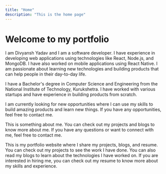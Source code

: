 ```yaml
---
title: "Home"
description: "This is the home page"
---
```


# Welcome to my portfolio

I am Divyansh Yadav and I am a software developer. I have experience in developing web applications using technologies like React, Node.js, and MongoDB. I have also worked on mobile applications using React Native. I am passionate about learning new technologies and building products that can help people in their day-to-day life.

I have a Bachelor's degree in Computer Science and Engineering from the National Institute of Technology, Kurukshetra. I have worked with various startups and have experience in building products from scratch.

I am currently looking for new opportunities where I can use my skills to build amazing products and learn new things. If you have any opportunities, feel free to contact me.

This is something about me. You can check out my projects and blogs to know more about me. If you have any questions or want to connect with me, feel free to contact me.

This is my portfolio website where I share my projects, blogs, and resume. You can check out my projects to see the work I have done. You can also read my blogs to learn about the technologies I have worked on. If you are interested in hiring me, you can check out my resume to know more about my skills and experience.
